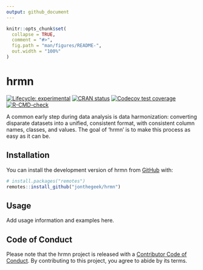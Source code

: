 ```yaml
---
output: github_document
---
```


<!-- README.md is generated from README.Rmd. Please edit that file -->

```r
knitr::opts_chunk$set(
  collapse = TRUE,
  comment = "#>",
  fig.path = "man/figures/README-",
  out.width = "100%"
)
```

# hrmn

<!-- badges: start -->
[![Lifecycle: experimental](https://img.shields.io/badge/lifecycle-experimental-orange.svg)](https://lifecycle.r-lib.org/articles/stages.html#experimental)
[![CRAN status](https://www.r-pkg.org/badges/version/hrmn)](https://CRAN.R-project.org/package=hrmn)
[![Codecov test coverage](https://codecov.io/gh/jonthegeek/hrmn/graph/badge.svg)](https://app.codecov.io/gh/jonthegeek/hrmn)
[![R-CMD-check](https://github.com/jonthegeek/hrmn/actions/workflows/R-CMD-check.yaml/badge.svg)](https://github.com/jonthegeek/hrmn/actions/workflows/R-CMD-check.yaml)
<!-- badges: end -->

A common early step during data analysis is data harmonization: converting disparate datasets into a unified, consistent format, with consistent column names, classes, and values. The goal of 'hrmn' is to make this process as easy as it can be.

## Installation

You can install the development version of hrmn from [GitHub](https://github.com/) with:

``` r
# install.packages("remotes")
remotes::install_github("jonthegeek/hrmn")
```

## Usage

Add usage information and examples here.

## Code of Conduct

Please note that the hrmn project is released with a [Contributor Code of Conduct](https://jonthegeek.github.io/hrmn/CODE_OF_CONDUCT.html). By contributing to this project, you agree to abide by its terms.
